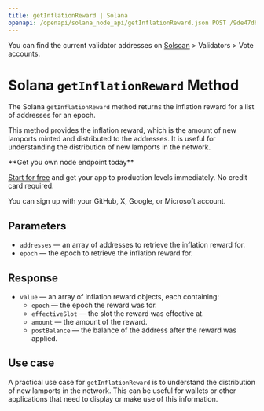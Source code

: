 ---
title: getInflationReward | Solana
openapi: /openapi/solana_node_api/getInflationReward.json POST /9de47db917d4f69168e3fed02217d15b
---

You can find the current validator addresses on [Solscan](https://solscan.io/validator) > Validators > Vote accounts.

# Solana `getInflationReward` Method

The Solana `getInflationReward` method returns the inflation reward for a list of addresses for an epoch.

This method provides the inflation reward, which is the amount of new lamports minted and distributed to the addresses. It is useful for understanding the distribution of new lamports in the network.

<Check>
**Get you own node endpoint today**

[Start for free](https://console.chainstack.com/) and get your app to production levels immediately. No credit card required.

You can sign up with your GitHub, X, Google, or Microsoft account.
</Check>


## Parameters

* `addresses` — an array of addresses to retrieve the inflation reward for.
* `epoch` — the epoch to retrieve the inflation reward for.

## Response

* `value` — an array of inflation reward objects, each containing:
  + `epoch` — the epoch the reward was for.
  + `effectiveSlot` — the slot the reward was effective at.
  + `amount` — the amount of the reward.
  + `postBalance` — the balance of the address after the reward was applied.

## Use case

A practical use case for `getInflationReward` is to understand the distribution of new lamports in the network. This can be useful for wallets or other applications that need to display or make use of this information.
